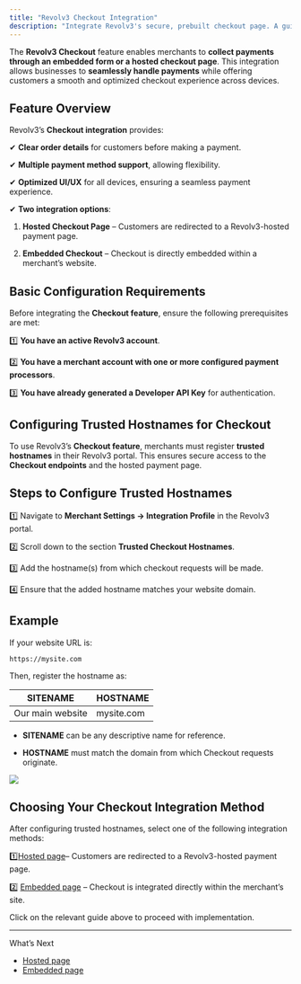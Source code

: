 ---
title: "Revolv3 Checkout Integration"
description: "Integrate Revolv3's secure, prebuilt checkout page. A guide to configuration, customization, and processing payments."
---

The **Revolv3 Checkout** feature enables merchants to **collect payments through an embedded form or a hosted checkout page**. This integration allows businesses to **seamlessly handle payments** while offering customers a smooth and optimized checkout experience across devices.## Feature Overview
Revolv3’s **Checkout integration** provides:

✔ **Clear order details** for customers before making a payment.

✔ **Multiple payment method support**, allowing flexibility.

✔ **Optimized UI/UX** for all devices, ensuring a seamless payment experience.

✔ **Two integration options**:

1. **Hosted Checkout Page** – Customers are redirected to a Revolv3-hosted payment page.

2. **Embedded Checkout** – Checkout is directly embedded within a merchant’s website.## Basic Configuration Requirements
Before integrating the **Checkout feature**, ensure the following prerequisites are met:

1️⃣ **You have an active Revolv3 account**.

2️⃣ **You have a merchant account with one or more configured payment processors**.

3️⃣ **You have already generated a Developer API Key** for authentication.## Configuring Trusted Hostnames for Checkout
To use Revolv3’s **Checkout feature**, merchants must register **trusted hostnames** in their Revolv3 portal. This ensures secure access to the **Checkout endpoints** and the hosted payment page.## Steps to Configure Trusted Hostnames
1️⃣ Navigate to **Merchant Settings → Integration Profile** in the Revolv3 portal.

2️⃣ Scroll down to the section **Trusted Checkout Hostnames**.

3️⃣ Add the hostname(s) from which checkout requests will be made.

4️⃣ Ensure that the added hostname matches your website domain.## Example
If your website URL is:

```
https://mysite.com
```

Then, register the hostname as:

| **SITENAME**     | **HOSTNAME** |
| ---------------- | ------------ |
| Our main website | mysite.com   |

* **SITENAME** can be any descriptive name for reference.

* **HOSTNAME** must match the domain from which Checkout requests originate.

![](\images\docs\c5ac49f-image.png)## Choosing Your Checkout Integration Method
After configuring trusted hostnames, select one of the following integration methods:

1️⃣[Hosted page](doc:hosted-page)– Customers are redirected to a Revolv3-hosted payment page.

2️⃣ [Embedded page](doc:embedded) – Checkout is integrated directly within the merchant’s site.

Click on the relevant guide above to proceed with implementation.

***

What’s Next

* [Hosted page](/docs/hosted-page)
* [Embedded page](/docs/embedded)
